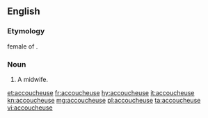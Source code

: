 ==English==

===Etymology===
{{etyl|fr}} female of {{term|accoucheur|lang=fr}}.

===Noun===
{{en-noun}}

# {{context|rare}} A midwife.

[[et:accoucheuse]]
[[fr:accoucheuse]]
[[hy:accoucheuse]]
[[it:accoucheuse]]
[[kn:accoucheuse]]
[[mg:accoucheuse]]
[[pl:accoucheuse]]
[[ta:accoucheuse]]
[[vi:accoucheuse]]